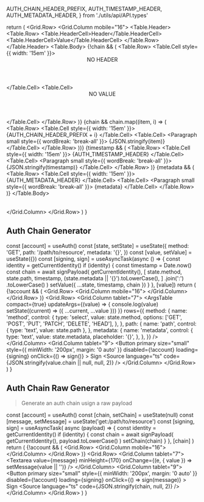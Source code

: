   AUTH_CHAIN_HEADER_PREFIX,
  AUTH_TIMESTAMP_HEADER,
  AUTH_METADATA_HEADER,
} from './utils/api/API.types'

<Meta title="Development/AuthChain" />

  return (
    <Grid.Row>
      <Grid.Column mobile="16">
        <Table basic="very">
          <Table.Header>
            <Table.Row>
              <Table.HeaderCell>Header</Table.HeaderCell>
              <Table.HeaderCell>Value</Table.HeaderCell>
            </Table.Row>
          </Table.Header>
          <Table.Body>
            {!chain && (
              <Table.Row>
                <Table.Cell style={{ width: '15em' }}>
                  <Header sub>NO HEADER</Header>
                </Table.Cell>
                <Table.Cell>
                  <Header sub>NO VALUE</Header>
                </Table.Cell>
              </Table.Row>
            )}
            {chain &&
              chain.map((item, i) => (
                <Table.Row>
                  <Table.Cell style={{ width: '15em' }}>
                    <Paragraph small secondary>
                      {AUTH_CHAIN_HEADER_PREFIX + i}
                    </Paragraph>
                  </Table.Cell>
                  <Table.Cell>
                    <Paragraph small style={{ wordBreak: 'break-all' }}>
                      {JSON.stringify(item)}
                    </Paragraph>
                  </Table.Cell>
                </Table.Row>
              ))}
            {timestamp && (
              <Table.Row>
                <Table.Cell style={{ width: '15em' }}>
                  <Paragraph small secondary>
                    {AUTH_TIMESTAMP_HEADER}
                  </Paragraph>
                </Table.Cell>
                <Table.Cell>
                  <Paragraph small style={{ wordBreak: 'break-all' }}>
                    {JSON.stringify(timestamp)}
                  </Paragraph>
                </Table.Cell>
              </Table.Row>
            )}
            {metadata && (
              <Table.Row>
                <Table.Cell style={{ width: '15em' }}>
                  <Paragraph small secondary>
                    {AUTH_METADATA_HEADER}
                  </Paragraph>
                </Table.Cell>
                <Table.Cell>
                  <Paragraph small style={{ wordBreak: 'break-all' }}>
                    {metadata}
                  </Paragraph>
                </Table.Cell>
              </Table.Row>
            )}
          </Table.Body>
        </Table>
      </Grid.Column>
    </Grid.Row>
  )
}

## Auth Chain Generator

<Divider size="small" />

  const [account] = useAuth()
  const [state, setState] = useState({
    method: 'GET',
    path: '/path/to/resource',
    metadata: '{}',
  })
  const [value, setValue] = useState({})
  const [signing, sign] = useAsyncTask(async () => {
    const identity = getCurrentIdentity()
    if (identity) {
      const timestamp = Date.now()
      const chain = await signPayload(
        getCurrentIdentity(),
        [
          state.method,
          state.path,
          timestamp,
          (state.metadata || '{}').toLowerCase(),
        ]
          .join(':')
          .toLowerCase()
      )
      setValue({ ...state, timestamp, chain })
    }
  }, [value])
  return (
    <Container>
      <Grid>
        {!account && (
          <Grid.Row>
            <Grid.Column mobile="16">
              <MissingAuthMessage />
            </Grid.Column>
          </Grid.Row>
        )}
        <Grid.Row>
          <Grid.Column tablet="7">
            <ArgsTable
              compact={true}
              updateArgs={(value) => {
                console.log(value)
                setState((current) => ({ ...current, ...value }))
              }}
              rows={{
                method: {
                  name: 'method',
                  control: {
                    type: 'select',
                    value: state.method,
                    options: ['GET', 'POST', 'PUT', 'PATCH', 'DELETE', 'HEAD'],
                  },
                },
                path: {
                  name: 'path',
                  control: { type: 'text', value: state.path },
                },
                metadata: {
                  name: 'metadata',
                  control: {
                    type: 'text',
                    value: state.metadata,
                    placeholder: '{}',
                  },
                },
              }}
            />
          </Grid.Column>
          <Grid.Column tablet="9">
            <Button
              primary
              size="small"
              style={{ minWidth: '200px', margin: '0 auto' }}
              disabled={!account}
              loading={signing}
              onClick={() => sign()}
            >
              Sign
            </Button>
            <Source
              language="ts"
              code={JSON.stringify(value.chain || null, null, 2)}
            />
          </Grid.Column>
        </Grid.Row>
        <AuthChainTable
          chain={value.chain}
          timestamp={value.timestamp}
          metadata={value.metadata}
        />
      </Grid>
    </Container>
  )
}

<AuthChainStandar />

<Divider />

## Auth Chain Raw Generator

> Generate an auth chain usign a raw payload

<Divider size="small" />

  const [account] = useAuth()
  const [chain, setChain] = useState(null)
  const [message, setMessage] = useState('get:/path/to/resource')
  const [signing, sign] = useAsyncTask(
    async (payload) => {
      const identity = getCurrentIdentity()
      if (identity) {
        const chain = await signPayload(
          getCurrentIdentity(),
          payload.toLowerCase()
        )
        setChain(chain)
      }
    },
    [chain]
  )
  return (
    <Container>
      <Grid>
        {!account && (
          <Grid.Row>
            <Grid.Column mobile="16">
              <MissingAuthMessage />
            </Grid.Column>
          </Grid.Row>
        )}
        <Grid.Row>
          <Grid.Column tablet="7">
            <Textarea
              value={message}
              minHeight={170}
              onChange={(e, { value }) => setMessage(value || '')}
            />
          </Grid.Column>
          <Grid.Column tablet="9">
            <Button
              primary
              size="small"
              style={{ minWidth: '200px', margin: '0 auto' }}
              disabled={!account}
              loading={signing}
              onClick={() => sign(message)}
            >
              Sign
            </Button>
            <Source language="ts" code={JSON.stringify(chain, null, 2)} />
          </Grid.Column>
        </Grid.Row>
        <AuthChainTable chain={chain} />
      </Grid>
    </Container>
  )
}

<AuthChainRaw />
